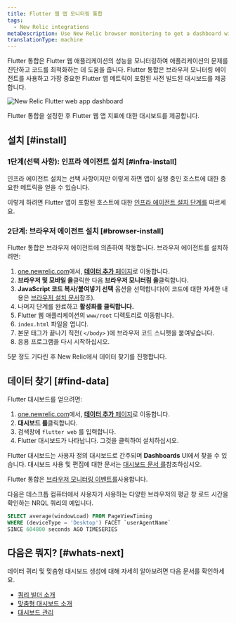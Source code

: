 ```yaml
---
title: Flutter 웹 앱 모니터링 통합
tags:
  - New Relic integrations
metaDescription: Use New Relic browser monitoring to get a dashboard with metrics from your Flutter web application.
translationType: machine
---
```



Flutter 통합은 Flutter 웹 애플리케이션의 성능을 모니터링하여 애플리케이션의 문제를 진단하고 코드를 최적화하는 데 도움을 줍니다. Flutter 통합은 브라우저 모니터링 에이전트를 사용하고 가장 중요한 Flutter 앱 메트릭이 포함된 사전 빌드된 대시보드를 제공합니다.

<img
  title="New Relic Flutter web app dashboard"
  alt="New Relic Flutter web app dashboard"
  src={browserFlutterWebDashboard}
/>

<figcaption>
  Flutter 통합을 설정한 후 Flutter 웹 앱 지표에 대한 대시보드를 제공합니다.
</figcaption>

## 설치 [#install]

### 1단계(선택 사항): 인프라 에이전트 설치 [#infra-install]

인프라 에이전트 설치는 선택 사항이지만 이렇게 하면 앱이 실행 중인 호스트에 대한 중요한 메트릭을 얻을 수 있습니다.

이렇게 하려면 Flutter 앱이 포함된 호스트에 대한 [인프라 에이전트 설치 단계를](/docs/infrastructure/install-infrastructure-agent/get-started/install-infrastructure-agent) 따르세요.

### 2단계: 브라우저 에이전트 설치 [#browser-install]

Flutter 통합은 브라우저 에이전트에 의존하여 작동합니다. 브라우저 에이전트를 설치하려면:

1. [one.newrelic.com](https://one.newrelic.com)에서, [**데이터 추가** 페이지](https://one.newrelic.com/marketplace)로 이동합니다.
2. **브라우저 및 모바일 을**클릭한 다음 **브라우저 모니터링 을**클릭합니다.
3. **JavaScript 코드 복사/붙여넣기 선택** 옵션을 선택합니다(이 코드에 대한 자세한 내용은 [브라우저 설치 문서](/docs/browser/browser-monitoring/installation/install-browser-monitoring-agent)참조).
4. 나머지 단계를 완료하고 **활성화를 클릭합니다.**
5. Flutter 웹 애플리케이션의 `www/root` 디렉토리로 이동합니다.
6. `index.html` 파일을 엽니다.
7. 본문 태그가 끝나기 직전( `</body>` )에 브라우저 코드 스니펫을 붙여넣습니다.
8. 응용 프로그램을 다시 시작하십시오.

5분 정도 기다린 후 New Relic에서 데이터 찾기를 진행합니다.

## 데이터 찾기 [#find-data]

Flutter 대시보드를 얻으려면:

1. [one.newrelic.com](https://one.newrelic.com)에서, [**데이터 추가** 페이지](https://one.newrelic.com/marketplace)로 이동합니다.
2. **대시보드 를**클릭합니다.
3. 검색창에 `flutter web` 를 입력합니다.
4. Flutter 대시보드가 나타납니다. 그것을 클릭하여 설치하십시오.

Flutter 대시보드는 사용자 정의 대시보드로 간주되며 **Dashboards** UI에서 찾을 수 있습니다. 대시보드 사용 및 편집에 대한 문서는 [대시보드 문서 를](/docs/query-your-data/explore-query-data/dashboards/introduction-dashboards)참조하십시오.

Flutter 통합은 [브라우저 모니터링 이벤트를](/docs/data-apis/understand-data/event-data/events-reported-browser-monitoring)사용합니다.

다음은 데스크톱 컴퓨터에서 사용자가 사용하는 다양한 브라우저의 평균 창 로드 시간을 확인하는 NRQL 쿼리의 예입니다.

```sql
SELECT average(windowLoad) FROM PageViewTiming 
WHERE (deviceType = 'Desktop') FACET `userAgentName` 
SINCE 604800 seconds AGO TIMESERIES
```

## 다음은 뭐지? [#whats-next]

데이터 쿼리 및 맞춤형 대시보드 생성에 대해 자세히 알아보려면 다음 문서를 확인하세요.

* [쿼리 빌더 소개](/docs/query-your-data/explore-query-data/query-builder/introduction-query-builder)
* [맞춤형 대시보드 소개](/docs/query-your-data/explore-query-data/dashboards/introduction-dashboards)
* [대시보드 관리](/docs/query-your-data/explore-query-data/dashboards/manage-your-dashboard)